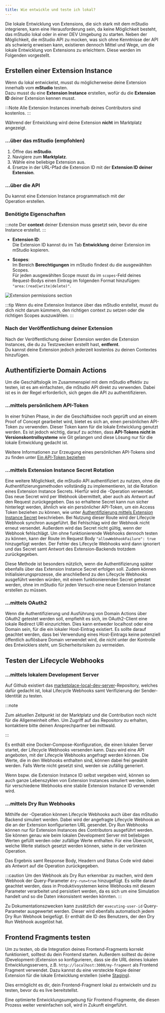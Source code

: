 ```yaml
---
title: Wie entwickle und teste ich lokal?
---
```



Die lokale Entwicklung von Extensions, die sich stark mit dem mStudio integrieren, kann eine Herausforderung sein,
da keine Möglichkeit besteht, das mStudio lokal oder in einer DEV Umgebung zu starten.
Neben der Möglichkeit, die mStudio API zu mocken, was sich ohne Kenntnisse der API als schwierig erweisen kann,
existieren dennoch Mittel und Wege, um die lokale Entwicklung von Extensions zu erleichtern.
Diese werden im Folgenden vorgestellt.

## Erstellen einer Extension Instance

Wenn du lokal entwickelst, musst du möglicherweise deine Extension innerhalb vom **mStudio** testen.  
Dazu musst du eine **Extension Instance** erstellen, wofür du die **Extension ID** deiner Extension kennen musst.

:::Note
Alle Extension Instances innerhalb deines Contributors sind kostenlos.
:::

Während der Entwicklung wird deine Extension **nicht** im Marktplatz angezeigt.

### ...über das mStudio (empfohlen)

1. Öffne das **mStudio**.  
2. Navigiere zum **Marktplatz**.  
3. Wähle eine beliebige Extension aus.  
4. Ersetze in der URL-Pfad die Extension ID mit der **Extension ID deiner Extension**.

### ...über die API

Du kannst eine Extension Instance programmatisch mit der  
<OperationLink operation="extension-add-extension-to-context" /> Operation erstellen.

### Benötigte Eigenschaften

:::note
Der **context** deiner Extension muss gesetzt sein, bevor du eine Instance erstellst.
:::

- **Extension ID**:  
  Die Extension ID kannst du im Tab **Entwicklung** deiner Extension im mStudio kopieren.

- **Scopes**:  
  Im Bereich **Berechtigungen** im mStudio findest du die ausgewählten Scopes.  
  Für jeden ausgewählten Scope musst du im `scopes`-Feld deines Request-Bodys einen Eintrag im folgenden Format hinzufügen:\
  `"area:(read|write|delete)"`.

![Extension permissions section](../../../../../../resources/contributing/extensions/extension-berechtigungen.jpg)

:::tip
Wenn du eine Extension Instance über das mStudio erstellst, musst du dich nicht darum kümmern, den richtigen context zu setzen oder die richtigen Scopes auszuwählen.
:::

### Nach der Veröffentlichung deiner Extension

Nach der Veröffentlichung deiner Extension werden die Extension Instances, die du zu Testzwecken erstellt hast, **entfernt**.  
Du kannst deine Extension jedoch jederzeit kostenlos zu deinen Contextes hinzufügen.

## Authentifizierte Domain Actions

Um die Geschäftslogik im Zusammenspiel mit dem mStudio effektiv zu testen, ist es am einfachsten,
die mStudio API direkt zu verwenden.
Dabei ist es in der Regel erforderlich, sich gegen die API zu authentifizieren.

### ...mittels persönlichem API-Token

In einer frühen Phase, in der die Geschäftsidee noch geprüft und an einem Proof of Concept gearbeitet wird,
bietet es sich an, einen persönlichen API-Token zu verwenden.
Dieser Token kann für die lokale Entwicklung genutzt werden.
Es ist jedoch wichtig, darauf zu achten, dass **API-Tokens nicht in Versionskontrollsysteme** wie Git gelangen
und diese Lösung nur für die lokale Entwicklung gedacht ist.

Weitere Informationen zur Erzeugung eines persönlichen API-Tokens sind zu finden unter [Ein API-Token beziehen](../../../api/intro#obtain-an-api-token)

### ...mittels Extension Instance Secret Rotation

Eine weitere Möglichkeit, die mStudio API authentifiziert zu nutzen, ohne die Authentifizierungsmethoden vollständig zu implementieren,
ist die Rotation eines Extension Instance Secrets.
Hierfür wird die <OperationLink operation="contributor-rotate-secret-for-extension-instance" />-Operation verwendet.
Das neue Secret wird per Webhook übermittelt, aber auch als Antwort auf den Request zurückgegeben.
Das so erhaltene Secret kann nun sicher hinterlegt werden, ähnlich wie ein persönlicher API-Token,
um ein Access Token beziehen zu können, wie unter [Authentifizierung mittels Extension Instance Secret](../../reference/api#authentifizierung-mittels-extension-instance-secret) beschrieben.
Bei Nutzung dieser Route wird der Lifecycle Webhook synchron ausgeführt.
Bei Fehlschlag wird der Webhook nicht erneut versendet.
Außerdem wird das Secret nicht gültig, wenn der Webhook fehlschlägt.
Um ohne funktionierende Webhooks dennoch testen zu können, kann der Route im Request Body `"allowWebhookFailure": true` hinzugefügt werden.
Der Fehler des Lifecycle Webhooks wird dann ignoriert und das Secret samt Antwort des Extension-Backends trotzdem zurückgegeben.

Diese Methode ist besonders nützlich, wenn die Authentifizierung später ebenfalls über das Extension Instance Secret erfolgen soll.
Zudem können Initialisierungsprozesse, die anschließend zu den Lifecycle Webhooks ausgeführt werden würden,
mit einem funktionierenden Secret getestet werden, ohne im mStudio für jeden Versuch eine neue Extension Instance erstellen zu müssen.

### ...mittels OAuth2

Wenn die Authentifizierung und Ausführung von Domain Actions über OAuth2 getestet werden soll,
empfiehlt es sich, im OAuth2-Client eine lokale Redirect URI einzurichten.
Dies kann entweder localhost oder eine Domain sein, für die ein lokaler Host-Eintrag existiert.
Es sollte darauf geachtet werden, dass bei Verwendung eines Host-Eintrags keine potenziell öffentlich auflösbare Domain verwendet wird,
die nicht unter der Kontrolle des Entwicklers steht, um Sicherheitsrisiken zu vermeiden.

## Testen der Lifecycle Webhooks

### ...mittels lokalem Development Server

Auf Github existiert das [marketplace-local-dev-server](https://github.com/mittwald/marketplace-local-dev-server)-Repository,
welches dafür gedacht ist, lokal Lifecycle Webhooks samt Verifizierung der Sender-Identität zu testen.

:::note

Zum aktuellen Zeitpunkt ist der Marktplatz und die Contribution noch nicht für die Allgemeinheit offen.
Um Zugriff auf das Repository zu erhalten, kontaktiere bitte deinen Ansprechpartner bei mittwald.

:::

Es enthält eine Docker-Compose-Konfiguration, die einen lokalen Server startet, der Lifecycle Webhooks versenden kann.
Dazu wird eine API angeboten, mit der Lifecycle Webhooks angefragt werden können.
Die Werte, die in den Webhooks enthalten sind, können dabei frei gewählt werden.
Falls Werte nicht gesetzt sind, werden sie zufällig generiert.

Wenn bspw. die Extension Instance ID selbst vergeben wird, können so auch ganze Lebenszyklen von Extension Instances simuliert werden,
indem für verschiedene Webhooks eine stabile Extension Instance ID verwendet wird.

### ...mittels Dry Run Webhooks

Mithilfe der <OperationLink operation="extension-dry-run-webhook" />-Operation können Lifecycle Webhooks auch über das mStudio Backend simuliert werden.
Dabei wird der angefragte Lifecycle Webhook an die an der Extension konfigurierten URL gesendet.
Dry Run Webhooks können nur für Extension Instances des Contributors ausgeführt werden.
Sie können genau wie beim lokalen Development Server mit beliebigen Werten gefüllt werden oder zufällige Werte enthalten.
Für eine Übersicht, welche Werte statisch gesetzt werden können, siehe in der verlinkten Operation.

Das Ergebnis samt Response Body, Headern und Status Code wird dabei als Antwort auf die Operation zurückgegeben.

:::caution
Um den Webhook als Dry Run erkennbar zu machen, wird dem Webhook der Query-Parameter `dry-run=true` hinzugefügt.
Es sollte darauf geachtet werden, dass in Produktivsystemen keine Webhooks mit diesem Parameter verarbeitet und persistiert werden,
da es sich um eine Simulation handelt und so die Daten inkonsistent werden könnten.
:::

Zu Dokumentationszwecken kann zusätzlich der `executing-user-id` Query-Parameter ausgewertet werden.
Dieser wird ebenfalls automatisch jedem Dry Run Webhook beigefügt.
Er enthält die ID des Benutzers, der den Dry Run Webhook ausgelöst hat.

## Frontend Fragments testen

Um zu testen, ob die Integration deines Frontend-Fragments korrekt funktioniert, solltest du dein Frontend starten.
Außerdem solltest du deine (Development-)Extension so konfigurieren, dass sie die URL deines lokalen Entwicklungsservers, z.B. `http://localhost:3000/my-fragment` als Frontend Fragment verwendet.
Dazu kannst du eine versteckte Kopie deiner Extension für die lokale Entwicklung erstellen (siehe [Staging](../staging)).

Dies ermöglicht es dir, dein Frontend-Fragment lokal zu entwickeln und zu testen, bevor du es live bereitstellst.

Eine optimierte Entwicklungsumgebung für Frontend-Fragmente, die diesen Prozess weiter vereinfachen soll, wird in Zukunft eingeführt.
